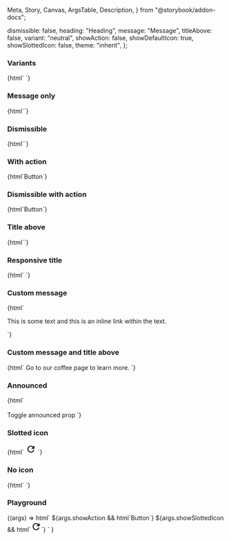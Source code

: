   Meta,
  Story,
  Canvas,
  ArgsTable,
  Description,
} from "@storybook/addon-docs";

<Meta title="Web Components/Alert" component="ic-alert" />

<Description markdown={readme} />

  dismissible: false,
  heading: "Heading",
  message: "Message",
  titleAbove: false,
  variant: "neutral",
  showAction: false,
  showDefaultIcon: true,
  showSlottedIcon: false,
  theme: "inherit",
};

### Variants

<Canvas>
  <Story name="Variants">
    {html`<ic-alert
        heading="Neutral"
        message="This alert is for displaying miscellaneous messages"
      ></ic-alert>
      <ic-alert
        variant="info"
        heading="Info"
        message="This alert is for displaying information"
      ></ic-alert>
      <ic-alert
        variant="error"
        heading="Error"
        message="This alert is for displaying errors"
      ></ic-alert>
      <ic-alert
        variant="warning"
        heading="Warning"
        message="This alert is for displaying warnings"
      ></ic-alert>
      <ic-alert
        variant="success"
        heading="Success"
        message="This alert is for displaying success messages. It has a very long message with lots of text which goes over multiple
        lines so the alert should expand as well to make sure it doesn't overflow"
      ></ic-alert>`}
  </Story>
</Canvas>

### Message only

<Canvas>
  <Story name="Message only">
    {html`<ic-alert
      message="This alert is for displaying miscellaneous messages"
    ></ic-alert>`}
  </Story>
</Canvas>

### Dismissible

<Canvas>
  <Story name="Dismissible">
    {html`<ic-alert
      heading="Neutral"
      message="This alert is for displaying miscellaneous messages"
      dismissible="true"
    ></ic-alert>`}
  </Story>
</Canvas>

### With action

<Canvas>
  <Story name="With action">
    {html`<ic-alert
      heading="Neutral"
      message="This alert is for displaying miscellaneous messages"
      ><ic-button slot="action" variant="secondary" monochrome="true"
        >Button</ic-button
      ></ic-alert
    >`}
  </Story>
</Canvas>

### Dismissible with action

<Canvas>
  <Story name="Dismissible with action">
    {html`<ic-alert
      heading="Neutral"
      message="This alert is for displaying miscellaneous messages"
      dismissible="true"
      ><ic-button slot="action" variant="secondary" monochrome="true"
        >Button</ic-button
      ></ic-alert
    >`}
  </Story>
</Canvas>

### Title above

<Canvas>
  <Story name="Title above">
    {html`<ic-alert
      heading="Neutral"
      message="This alert is for displaying miscellaneous messages"
      title-above="true"
    ></ic-alert>`}
  </Story>
</Canvas>

### Responsive title

<Canvas>
  <Story name="Responsive title">
    {html`<ic-alert
        heading="This title is very long so should force the alert to add 'title-above'"
        message="This alert does not have 'title-above' added as a prop but it is forced to add it due to the length of the title"
      ></ic-alert>
      <ic-alert
        variant="success"
        heading="Shorter title"
        message="Neither of these has 'title-above' set to true"
      ></ic-alert>`}
  </Story>
</Canvas>

### Custom message

<Canvas>
  <Story name="Custom message">
    {html`<ic-alert heading="This alert uses a custom message slot">
      <ic-typography variant="body" slot="message">
        <p>
          This is some text and
          <ic-link href="/" inline>this is an inline link</ic-link> within the
          text.
        </p>
      </ic-typography>
    </ic-alert>`}
  </Story>
</Canvas>

### Custom message and title above

<Canvas>
  <Story name="Custom message and title above">
    {html`<ic-alert
      heading="Want to know more about our coffee?"
      title-above="true"
    >
      <span slot="message" style="font:var(--ic-font-body)">
        Go to our <ic-link href="/">coffee page</ic-link> to learn more.
      </ic-typography>
    </ic-alert>`}
  </Story>
</Canvas>

### Announced

<Canvas>
  <Story name="Announced">
    {html`
      <ic-alert
        id="alert"
        heading="Neutral"
        message="This alert is for displaying miscellaneous messages"
        announced="false"
      ></ic-alert>
      <br />
      <br />
      <ic-button variant="primary" size="small" onClick="onClick()" id="btn"
        >Toggle announced prop</ic-button
      >
      <script>
        const alert = document.getElementById("alert");
        const btn = document.getElementById("btn");
        btn.addEventListener("click", onClick);
        function onClick(e) {
          e.preventDefault();
          alert.announced
            ? (alert.announced = "false")
            : (alert.announced = "true");
        }
      </script>
    `}
  </Story>
</Canvas>

### Slotted icon

<Canvas>
  <Story name="Slotted icon">
    {html`
      <ic-alert
        id="alert"
        heading="Neutral"
        message="This alert contains a slotted icon"
        show-default-icon="false"
      >
        <svg
          slot="neutral-icon"
          xmlns="http://www.w3.org/2000/svg"
          height="24px"
          viewBox="0 0 24 24"
          width="24px"
          fill="#000000"
        >
          <path d="M0 0h24v24H0V0z" fill="none" />
          <path
            d="M17.65 6.35C16.2 4.9 14.21 4 12 4c-4.42 0-7.99 3.58-7.99 8s3.57 8 7.99 8c3.73 0 6.84-2.55 7.73-6h-2.08c-.82 2.33-3.04 4-5.65 4-3.31 0-6-2.69-6-6s2.69-6 6-6c1.66 0 3.14.69 4.22 1.78L13 11h7V4l-2.35 2.35z"
          />
        </svg>
      </ic-alert>
    `}
  </Story>
</Canvas>

### No icon

<Canvas>
  <Story name="No icon">
    {html`
      <ic-alert
        id="alert"
        heading="Neutral"
        message="This alert has no icon"
        show-default-icon="false"
      ></ic-alert>
    `}
  </Story>
</Canvas>

### Playground

<Canvas>
  <Story
    args={defaultArgs}
    argTypes={{
      variant: {
        options: ["neutral", "info", "warning", "error", "success"],
        control: { type: "select" },
      },
      theme: {
        options: ["inherit", "light", "dark"],
        control: { type: "inline-radio" },
      },
    }}
    name="Playground"
  >
    {(args) =>
      html`<ic-alert
        dismissible=${args.dismissible}
        variant=${args.variant}
        heading=${args.heading}
        message=${args.message}
        title-above=${args.titleAbove}
        show-default-icon=${args.showDefaultIcon}
        theme=${args.theme}
      >
        ${args.showAction &&
        html`<ic-button slot="action" variant="secondary" monochrome="true"
          >Button</ic-button
        >`} ${args.showSlottedIcon &&
        html`<svg
          slot="neutral-icon"
          xmlns="http://www.w3.org/2000/svg"
          height="24px"
          viewBox="0 0 24 24"
          width="24px"
          fill="#000000"
        >
          <path d="M0 0h24v24H0V0z" fill="none" />
          <path
            d="M17.65 6.35C16.2 4.9 14.21 4 12 4c-4.42 0-7.99 3.58-7.99 8s3.57 8 7.99 8c3.73 0 6.84-2.55 7.73-6h-2.08c-.82 2.33-3.04 4-5.65 4-3.31 0-6-2.69-6-6s2.69-6 6-6c1.66 0 3.14.69 4.22 1.78L13 11h7V4l-2.35 2.35z"
          />
        </svg>`}
      </ic-alert>`
    }
  </Story>
</Canvas>
